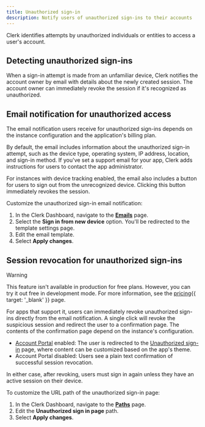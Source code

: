 ```yaml
---
title: Unauthorized sign-in
description: Notify users of unauthorized sign-ins to their accounts
---
```


Clerk identifies attempts by unauthorized individuals or entities to access a user's account.

## Detecting unauthorized sign-ins

When a sign-in attempt is made from an unfamiliar device, Clerk notifies the account owner by email with details about the newly created session. The account owner can immediately revoke the session if it's recognized as unauthorized.

## Email notification for unauthorized access

The email notification users receive for unauthorized sign-ins depends on the instance configuration and the application's billing plan.

By default, the email includes information about the unauthorized sign-in attempt, such as the device type, operating system, IP address, location, and sign-in method. If you've set a support email for your app, Clerk adds instructions for users to contact the app administrator.

For instances with device tracking enabled, the email also includes a button for users to sign out from the unrecognized device. Clicking this button immediately revokes the session.

Customize the unauthorized sign-in email notification:

1. In the Clerk Dashboard, navigate to the [**Emails**](https://dashboard.clerk.com/last-active?path=customization/email) page.
1. Select the **Sign in from new device** option. You'll be redirected to the template settings page.
1. Edit the email template.
1. Select **Apply changes**.

## Session revocation for unauthorized sign-ins

> [!WARNING]
> This feature isn't available in production for free plans. However, you can try it out free in development mode. For more information, see the [pricing](/pricing){{ target: '_blank' }} page.

For apps that support it, users can immediately revoke unauthorized sign-ins directly from the email notification. A single click will revoke the suspicious session and redirect the user to a confirmation page. The contents of the confirmation page depend on the instance's configuration.

- [Account Portal](/docs/customization/account-portal/overview) enabled: The user is redirected to the [Unauthorized sign-in](/docs/customization/account-portal/overview#unauthorized-sign-in) page, where content can be customized based on the app's theme.
- Account Portal disabled: Users see a plain text confirmation of successful session revocation.

In either case, after revoking, users must sign in again unless they have an active session on their device.

To customize the URL path of the unauthorized sign-in page:

1. In the Clerk Dashboard, navigate to the [**Paths**](https://dashboard.clerk.com/last-active?path=paths) page.
1. Edit the **Unauthorized sign in page** path.
1. Select **Apply changes**.
